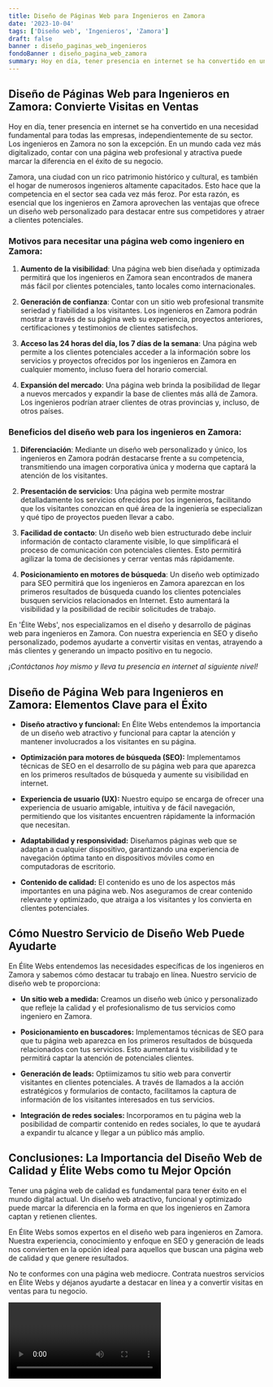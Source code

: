 ```yaml
---
title: Diseño de Páginas Web para Ingenieros en Zamora
date: '2023-10-04'
tags: ['Diseño web', 'Ingenieros', 'Zamora']
draft: false
banner : diseño_paginas_web_ingenieros
fondoBanner : diseño_pagina_web_zamora
summary: Hoy en día, tener presencia en internet se ha convertido en una necesidad fundamental para todas las empresas, independientemente de su sector. Los ingenieros en Zamora no son la excepción. En un mundo cada vez más digitalizado, contar con una página web profesional y atractiva puede marcar la diferencia en el éxito de su negocio. 
---
```


## Diseño de Páginas Web para Ingenieros en Zamora: Convierte Visitas en Ventas

Hoy en día, tener presencia en internet se ha convertido en una necesidad fundamental para todas las empresas, independientemente de su sector. Los ingenieros en Zamora no son la excepción. En un mundo cada vez más digitalizado, contar con una página web profesional y atractiva puede marcar la diferencia en el éxito de su negocio. 

Zamora, una ciudad con un rico patrimonio histórico y cultural, es también el hogar de numerosos ingenieros altamente capacitados. Esto hace que la competencia en el sector sea cada vez más feroz. Por esta razón, es esencial que los ingenieros en Zamora aprovechen las ventajas que ofrece un diseño web personalizado para destacar entre sus competidores y atraer a clientes potenciales.

### Motivos para necesitar una página web como ingeniero en Zamora:

1. **Aumento de la visibilidad**: Una página web bien diseñada y optimizada permitirá que los ingenieros en Zamora sean encontrados de manera más fácil por clientes potenciales, tanto locales como internacionales.

2. **Generación de confianza**: Contar con un sitio web profesional transmite seriedad y fiabilidad a los visitantes. Los ingenieros en Zamora podrán mostrar a través de su página web su experiencia, proyectos anteriores, certificaciones y testimonios de clientes satisfechos.

3. **Acceso las 24 horas del día, los 7 días de la semana**: Una página web permite a los clientes potenciales acceder a la información sobre los servicios y proyectos ofrecidos por los ingenieros en Zamora en cualquier momento, incluso fuera del horario comercial.

4. **Expansión del mercado**: Una página web brinda la posibilidad de llegar a nuevos mercados y expandir la base de clientes más allá de Zamora. Los ingenieros podrían atraer clientes de otras provincias y, incluso, de otros países.

### Beneficios del diseño web para los ingenieros en Zamora:

1. **Diferenciación**: Mediante un diseño web personalizado y único, los ingenieros en Zamora podrán destacarse frente a su competencia, transmitiendo una imagen corporativa única y moderna que captará la atención de los visitantes.

2. **Presentación de servicios**: Una página web permite mostrar detalladamente los servicios ofrecidos por los ingenieros, facilitando que los visitantes conozcan en qué área de la ingeniería se especializan y qué tipo de proyectos pueden llevar a cabo.

3. **Facilidad de contacto**: Un diseño web bien estructurado debe incluir información de contacto claramente visible, lo que simplificará el proceso de comunicación con potenciales clientes. Esto permitirá agilizar la toma de decisiones y cerrar ventas más rápidamente.

4. **Posicionamiento en motores de búsqueda**: Un diseño web optimizado para SEO permitirá que los ingenieros en Zamora aparezcan en los primeros resultados de búsqueda cuando los clientes potenciales busquen servicios relacionados en Internet. Esto aumentará la visibilidad y la posibilidad de recibir solicitudes de trabajo.

En 'Élite Webs', nos especializamos en el diseño y desarrollo de páginas web para ingenieros en Zamora. Con nuestra experiencia en SEO y diseño personalizado, podemos ayudarte a convertir visitas en ventas, atrayendo a más clientes y generando un impacto positivo en tu negocio.

*¡Contáctanos hoy mismo y lleva tu presencia en internet al siguiente nivel!*

<GifSeo />

<Cta />

## Diseño de Página Web para Ingenieros en Zamora: Elementos Clave para el Éxito

- **Diseño atractivo y funcional:** En Élite Webs entendemos la importancia de un diseño web atractivo y funcional para captar la atención y mantener involucrados a los visitantes en su página.

- **Optimización para motores de búsqueda (SEO):** Implementamos técnicas de SEO en el desarrollo de su página web para que aparezca en los primeros resultados de búsqueda y aumente su visibilidad en internet.

- **Experiencia de usuario (UX):** Nuestro equipo se encarga de ofrecer una experiencia de usuario amigable, intuitiva y de fácil navegación, permitiendo que los visitantes encuentren rápidamente la información que necesitan.

- **Adaptabilidad y responsividad:** Diseñamos páginas web que se adaptan a cualquier dispositivo, garantizando una experiencia de navegación óptima tanto en dispositivos móviles como en computadoras de escritorio.

- **Contenido de calidad:** El contenido es uno de los aspectos más importantes en una página web. Nos aseguramos de crear contenido relevante y optimizado, que atraiga a los visitantes y los convierta en clientes potenciales.

## Cómo Nuestro Servicio de Diseño Web Puede Ayudarte

En Élite Webs entendemos las necesidades específicas de los ingenieros en Zamora y sabemos cómo destacar tu trabajo en línea. Nuestro servicio de diseño web te proporciona:

- **Un sitio web a medida:** Creamos un diseño web único y personalizado que refleje la calidad y el profesionalismo de tus servicios como ingeniero en Zamora.

- **Posicionamiento en buscadores:** Implementamos técnicas de SEO para que tu página web aparezca en los primeros resultados de búsqueda relacionados con tus servicios. Esto aumentará tu visibilidad y te permitirá captar la atención de potenciales clientes.

- **Generación de leads:** Optiimizamos tu sitio web para convertir visitantes en clientes potenciales. A través de llamados a la acción estratégicos y formularios de contacto, facilitamos la captura de información de los visitantes interesados en tus servicios.

- **Integración de redes sociales:** Incorporamos en tu página web la posibilidad de compartir contenido en redes sociales, lo que te ayudará a expandir tu alcance y llegar a un público más amplio.

## Conclusiones: La Importancia del Diseño Web de Calidad y Élite Webs como tu Mejor Opción

Tener una página web de calidad es fundamental para tener éxito en el mundo digital actual. Un diseño web atractivo, funcional y optimizado puede marcar la diferencia en la forma en que los ingenieros en Zamora captan y retienen clientes.

En Élite Webs somos expertos en el diseño web para ingenieros en Zamora. Nuestra experiencia, conocimiento y enfoque en SEO y generación de leads nos convierten en la opción ideal para aquellos que buscan una página web de calidad y que genere resultados.

No te conformes con una página web mediocre. Contrata nuestros servicios en Élite Webs y déjanos ayudarte a destacar en línea y a convertir visitas en ventas para tu negocio.

<Video />

<CtaBot job='Ingenieros' city='Zamora'/>

<Gmaps query='Zamora+españa+maps' />